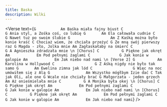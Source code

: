 ```yaml
---
title: Baska
description: Wilki
---
```



<Verse
  text={`
G           Am
Baśka miała fajny biust
     C                     G
Ania styl, a Zośka coś, co lubię
G       Am
Ela całowała cudnie
      C            G
Nawet tuż po swoim ślubie
G                  Am
Z Kaśką można było konie kraść
        C
Chociaż wiem, że chciała przeżyć
       G
Ze mną swój pierwszy raz
G
Magda - zło, Jolka mnie
     Am
Zagłaskałaby na śmierć
    C                 G
A Agnieszka zdradzała mnie
\n
[Chorus]
C          G
Piękne jak okręt
Am            Em
Pod pełnymi żaglami
C             G
Jak konie w galopie
Am            Em
Jak niebo nad nami
\n
[Verse 2]
G          Am
Karolina w Hollywood
       C                  G
Z Aśką nigdy nie było tak samo
G       Am
Ewelina zimna jak lód
        C                  G
Więc na noc umówiłem się z Alą
G                Am
Wszystko mógłbym Izie dać
        C
Tak jak Oli, ale one
      G
Wcale nie chciały brać
G
Małgorzata - jeden grzech
    Am
Aż onieśmielała mnie
    C          G
A Monika była okej
\n
[Chorus]
C          G
Piękne jak okręt
Am            Em
Pod pełnymi żaglami
C             G
Jak konie w galopie
Am            Em
Jak niebo nad nami
\n
[Chorus]
C          G
Piękne jak okręt
Am            Em
Pod pełnymi żaglami
C             G
Jak konie w galopie
Am            Em
Jak niebo nad nami
`}
/>
